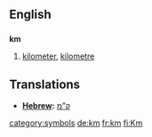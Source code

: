 ==English==

==={{Abbreviation}}===
'''km'''
#[[kilometer]], [[kilometre]]

==Translations==
* '''[[Hebrew]]:''' [[ק”מ]]

[[category:symbols]]
[[de:km]]
[[fr:km]]
[[fi:Km]]